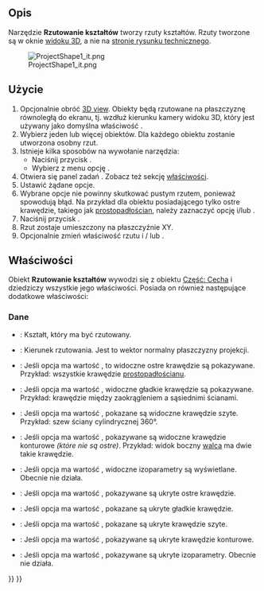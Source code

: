 <languages/>

{{Docnav/pl
|[[TechDraw_ShareView/pl|Udostępnij widok]]
|[[TechDraw_ActiveView/pl|Wstaw aktywny widok (widok 3D)]]
|[[TechDraw_Workbench/pl|środowisko pracy Rysunek Techniczny]]
|IconL=TechDraw_ShareView.svg
|IconR=TechDraw_ActiveView.svg
|IconC=Workbench_TechDraw.svg
}}

{{GuiCommand/pl
|Name=TechDraw ProjectShape
|Name/pl=Rysunek Techniczny: Rzutowanie kształtów
|MenuLocation=Rysunek Techniczny → Widoki → Rzutowanie kształtów ...
|Workbenches=[[TechDraw_Workbench/pl|Rysunek Techniczny]]
|Shortcut=
|Version=0.20
|SeeAlso=[[Draft_Shape2DView/pl|Widok 2D kształtu]]
}}

<span id="Description"></span>
==Opis==

Narzędzie '''Rzutowanie kształtów''' tworzy rzuty kształtów. Rzuty tworzone są w oknie [[3D_view/pl|widoku 3D]], a nie na [[TechDraw_PageDefault/pl|stronie rysunku technicznego]].

[[File:ProjectShape1_it.png]]

<span id="Usage"></span>
==Użycie==

# Opcjonalnie obróć [[3D_view/pl|3D view]]. Obiekty będą rzutowane na płaszczyznę równoległą do ekranu, tj. wzdłuż kierunku kamery widoku 3D, który jest używany jako domyślna właściwość {{PropertyData|kierunek}}.
# Wybierz jeden lub więcej obiektów. Dla każdego obiektu zostanie utworzona osobny rzut.
# Istnieje kilka sposobów na wywołanie narzędzia:
#* Naciśnij przycisk {{Button|[[Image:TechDraw_ProjectShape.svg|16px]] '''Rzutowanie kształtów ...'''}}.
#* Wybierz z menu opcję {{MenuCommand|Rysunek Techniczny → Widoki → [[Image:TechDraw_ProjectShape.svg|16px]] Rzutowanie kształtów ...}}.
# Otwiera się panel zadań {{MenuCommand|Rzutowanie kształtów}}. Zobacz też sekcję [[#Właściwości|właściwości]].
# Ustawić żądane opcje.
# Wybrane opcje nie powinny skutkować pustym rzutem, ponieważ spowodują błąd. Na przykład dla obiektu posiadającego tylko ostre krawędzie, takiego jak [[Part_Box/pl|prostopadłościan]], należy zaznaczyć opcję {{MenuCommand|Widoczne ostre krawędzie}} i/lub {{MenuCommand|Ukryte ostre krawędzie}}.
# Naciśnij przycisk {{Button|OK}}.
# Rzut zostaje umieszczony na płaszczyźnie XY.
# Opcjonalnie zmień właściwość rzutu {{PropertyData|Umiejscowienie}} i / lub {{PropertyData|Kierunek}}.

<span id="Properties"></span>
==Właściwości==

Obiekt '''Rzutowanie kształtów''' wywodzi się z obiektu [[Part_Feature/pl|Część: Cecha]] i dziedziczy wszystkie jego właściwości. Posiada on również następujące dodatkowe właściwości:

<span id="Data"></span>
===Dane===

{{TitleProperty|Rzutowanie}}

* {{PropertyData|Źródło|Link}}: Kształt, który ma być rzutowany.
* {{PropertyData|Kierunek|Vector}}: Kierunek rzutowania. Jest to wektor normalny płaszczyzny projekcji.
* {{PropertyData|VCompound|Bool}}: Jeśli opcja ma wartość {{TRUE/pl}}, to widoczne ostre krawędzie są pokazywane. Przykład: wszystkie krawędzie [[Part_Box/pl|prostopadłościanu]].
* {{PropertyData|Rg1 Line VCompound|Bool}}: Jeśli opcja ma wartość  {{TRUE/pl}}, widoczne gładkie krawędzie są pokazywane. Przykład: krawędzie między zaokrągleniem a sąsiednimi ścianami.
* {{PropertyData|Rg NLine VCompound|Bool}}: Jeśli opcja ma wartość  {{TRUE/pl}}, pokazane są widoczne krawędzie szyte. Przykład: szew ściany cylindrycznej 360°.
* {{PropertyData|Out Line VCompound|Bool}}: Jeśli opcja ma wartość  {{TRUE/pl}}, pokazywane są widoczne krawędzie konturowe ''(które nie są ostre)''. Przykład: widok boczny [[Part_Cylinder|walca]] ma dwie takie krawędzie.
* {{PropertyData|Iso Line VCompound|Bool}}: Jeśli opcja ma wartość {{TRUE/pl}}, widoczne izoparametry są wyświetlane. Obecnie nie działa.
* {{PropertyData|HCompound|Bool}}: Jeśli opcja ma wartość {{TRUE/pl}}, pokazywane są ukryte ostre krawędzie.
* {{PropertyData|Rg1 Line HCompound|Bool}}: Jeśli opcja ma wartość {{TRUE/pl}}, pokazane są ukryte gładkie krawędzie.
* {{PropertyData|Rg NLine HCompound|Bool}}: Jeśli opcja ma wartość {{TRUE/pl}}, pokazane są ukryte krawędzie szyte.
* {{PropertyData|Out Line HCompound|Bool}}: Jeśli opcja ma wartość {{TRUE/pl}}, pokazywane są ukryte krawędzie konturowe.
* {{PropertyData|Iso Line HCompound|Bool}}: Jeśli opcja ma wartość {{TRUE/pl}}, pokazywane są ukryte izoparametry. Obecnie nie działa.


{{Docnav/pl
|[[TechDraw_ShareView/pl|Udostępnij widok]]
|[[TechDraw_ActiveView/pl|Wstaw aktywny widok (widok 3D)]]
|[[TechDraw_Workbench/pl|środowisko pracy Rysunek Techniczny]]
|IconL=TechDraw_ShareView.svg
|IconR=TechDraw_ActiveView.svg
|IconC=Workbench_TechDraw.svg
}}

{{TechDraw_Tools_navi{{#translation:}}}}
{{Userdocnavi{{#translation:}}}}